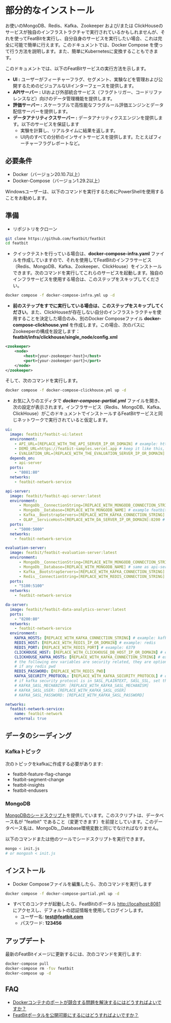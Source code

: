
# 部分的なインストール

お使いのMongoDB、Redis、Kafka、Zookeeper および/または ClickHouseのサービスが独自のインフラストラクチャで実行されているかもしれませんが、それを使ってFeatBitを実行し、自分自身のサービスを実行したい場合、これは完全に可能で簡単に行えます。このドキュメントでは、Docker Compose を使って行う方法を説明します。また、簡単にKubernetesに変換することもできます。

このドキュメントでは、以下のFeatBitサービスの実行方法を示します。

* **UI :** ユーザーがフィーチャーフラグ、セグメント、実験などを管理および公開するためのビジュアルなUIインターフェースを提供します。
* **APIサーバー :** UIおよび外部統合サービス（フラグトリガー、コードリファレンスなど）向けのデータ管理機能を提供します。
* **評価サーバー :** スケーラブルで高性能なフラグルール評価エンジンとデータ配信サーバーを提供します。
* **データアナリティクスサーバー :** データアナリティクスエンジンを提供します。以下のサービスを保証します
  * 実験を計算し、リアルタイムに結果を返します。
  * UI内のすべての分析のインサイトサービスを提供します。たとえばフィーチャーフラグレポートなど。

## 必要条件

* Docker（バージョン20.10.7以上）
* Docker-Compose（バージョン1.29.2以上）

<Callout type="info">
Windowsユーザーは、以下のコマンドを実行するためにPowerShellを使用することをお勧めします。
</Callout>

## 準備

* リポジトリをクローン

```bash
git clone https://github.com/featbit/featbit
cd featbit
```

* クイックテストを行っている場合は、**docker-compose-infra.yaml** ファイルを作成していますので、それを使用してFeatBitのインフラサービス（Redis、MongoDB、Kafka、Zookeeper、ClickHouse）をインストールできます。次のコマンドを実行してこれらのサービスを起動します。独自のインフラサービスを使用する場合は、このステップをスキップしてください。

```sh
docker compose -f docker-compose-infra.yml up -d
```

* **前のステップをすでに実行している場合は、このステップをスキップしてください**。また、ClickHouseが存在しない自分のインフラストラクチャを使用することを決定した場合のみ、別のDocker Composeファイル **docker-compose-clickhouse.yml** を作成します。この場合、次のパスにZookeeperの構成を設定します：**featbit/infra/clickhouse/single\_node/config.xml**

```xml
<zookeeper>
    <node>
        <host>{your-zookeeper-host}</host>
        <port>{your-zookeeper-port}</port>
    </node>
</zookeeper>
```

そして、次のコマンドを実行します。

```sh
docker compose -f docker-compose-clickhouse.yml up -d
```

* お気に入りのエディタで _**docker-compose-partial.yml**_ ファイルを開き、次の設定が表示されます。インフラサービス（Redis、MongoDB、Kafka、ClickHouse）がこのドキュメントでインストールするFeatBitサービスと同じネットワークで実行されていると仮定します。

```yaml
ui:   
  image: featbit/featbit-ui:latest
  environment:
    - API_URL=[REPLACE_WITH_THE_API_SERVER_IP_OR_DOMAIN] # example: http://localhost:5000 
    - DEMO_URL=https://featbit-samples.vercel.app # keep it like this, this is for tutorial
    - EVALUATION_URL=[REPLACE_WITH_THE_EVALUATION_SERVER_IP_OR_DOMAIN] # example: http://localhost:5100 
  depends_on:
    - api-server
  ports:
    - "8081:80"
  networks:
    - featbit-network-service

api-server:
  image: featbit/featbit-api-server:latest
  environment:
      - MongoDb__ConnectionString=[REPLACE_WITH_MONGODB_CONNECTION_STRING] # example: mongodb://admin:password@mongodb:27017
      - MongoDb__Database=[REPLACE_WITH_MONGODB_NAME] # example featbit
      - Kafka__BootstrapServers=[REPLACE_WITH_KAFKA_CONNECTION_STRING] # example: 192.168.56.1:9092
      - OLAP__ServiceHost=[REPLACE_WITH_DA_SERVER_IP_OR_DOMAIN]:8200 # example: http://192.168.56.1:8200
  ports:
    - "5000:5000"
  networks:
    - featbit-network-service

evaluation-server:
  image: featbit/featbit-evaluation-server:latest
  environment:
      - MongoDb__ConnectionString=[REPLACE_WITH_MONGODB_CONNECTION_STRING] # same as api-server
      - MongoDb__Database=[REPLACE_WITH_MONGODB_NAME] # same as api-server
      - Kafka__BootstrapServers=[REPLACE_WITH_KAFKA_CONNECTION_STRING] # same as api-server
      - Redis__ConnectionString=[REPLACE_WITH_REDIS_CONNECTION_STRING] # example: http://192.168.56.1:6379
  ports:
    - "5100:5100"
  networks:
    - featbit-network-service

da-server:
  image: featbit/featbit-data-analytics-server:latest
  ports:
    - "8200:80"
  networks:
    - featbit-network-service
  environment:
    KAFKA_HOSTS: [REPLACE_WITH_KAFKA_CONNECTION_STRING] # example: kafka:9092
    REDIS_HOST: [REPLACE_WITH_REDIS_IP_OR_DOMAIN] # example: redis
    REDIS_PORT: [REPLACE_WITH_REDIS_PORT] # example: 6379
    CLICKHOUSE_HOST: [REPLACE_WITH_CLICKHOUSE_DB_HOST_IP_OR_DOMAIN] # example clickhouse-server
    CLICKHOUSE_KAFKA_HOSTS: [REPLACE_WITH_KAFKA_CONNECTION_STRING] # example kafka:9092
    # the following env variables are security related, they are optional
    # if any redis pwd
    REDIS_PASSWORD: [REPLACE_WITH_REDIS_PWD]
    KAFKA_SECURITY_PROTOCOL: [REPLACE_WITH_KAFKA_SECURITY_PROTOCOL] # one of PLAINTEXT, SASL_PLAINTEXT, SASL_SSL, SSL
    # if kafka security protocol is in SASL_PLAINTEXT, SASL_SSL, set the following 3 variables
    # KAFKA_SASL_MECHANISM: [REPLACE_WITH_KAFKA_SASL_MECHANISM]
    # KAFKA_SASL_USER: [REPLACE_WITH_KAFKA_SASL_USER]
    # KAFKA_SASL_PASSWORD: [REPLACE_WITH_KAFKA_SASL_PASSWORD]

networks:
  featbit-network-service:
    name: featbit-network
    external: true
```

## データのシーディング

### Kafkaトピック

次のトピックをkafkaに作成する必要があります:

* featbit-feature-flag-change
* featbit-segment-change
* featbit-insights
* featbit-endusers

### MongoDB

[MongoDBのシードスクリプト](https://github.com/featbit/featbit/blob/main/infra/mongodb/docker-entrypoint-initdb.d/init.js)を提供しています。このスクリプトは、データベース名が "featbit" であること（変更できます）を前提としています。このデータベース名は、MongoDb\_\_Database環境変数と同じでなければなりません。

以下のコマンドまたは他のツールでシードスクリプトを実行できます。

```sh
mongo < init.js
# or mongosh < init.js
```

## インストール

*   Docker Composeファイルを編集したら、次のコマンドを実行します
```bash
docker compose -f docker-compose-partial.yml up -d
```
* すべてのコンテナが起動したら、FeatBitのポータル [http://localhost:8081](http://localhost:8081/) にアクセスし、デフォルトの認証情報を使用してログインします。
  * ユーザー名: **test@featbit.com**
  * パスワード: **123456**

## アップデート

最新のFeatBitイメージに更新するには、次のコマンドを実行します:

```bash
docker-compose pull
docker-compose rm -fsv featbit
docker-compose up -d
```

## FAQ

* [Dockerコンテナのポートが競合する問題を解決するにはどうすればよいですか？](faq.md#how-to-solve-docker-container-port-conflict-problem)
* [FeatBitポータルを公開可能にするにはどうすればよいですか？](faq.md#how-to-make-featbit-portal-accessible-publicly)